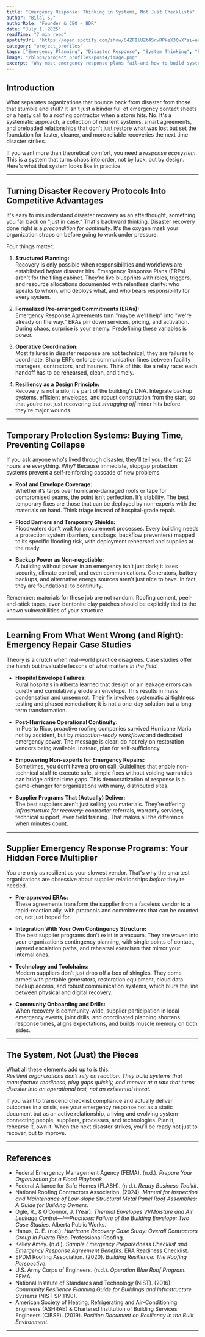 ```yaml
---
title: "Emergency Response: Thinking in Systems, Not Just Checklists"
author: "Bilal S."
authorRole: "Founder & CEO - BDR"
date: "July 1, 2025"
readTime: "7 min read"
spotifyUrl: "https://open.spotify.com/show/64ZFIlUZt4SrvRPkeX36wX?si=ec74a20bcca44ac5"
category: "project_profiles"
tags: ["Emergency Planning", "Disaster Response", "System Thinking", "Roofing Failures", "Building Resilience"]
image: "/blogs/project_profiles/post4/image.png"
excerpt: "Why most emergency response plans fail—and how to build system-level strategies that actually work. Move beyond checklists and into resilient roofing operations."
---
```


## Introduction

What separates organizations that bounce back from disaster from those that stumble and stall? It isn't just a binder full of emergency contact sheets or a hasty call to a roofing contractor when a storm hits. No. It's a systematic approach, a collection of resilient systems, smart agreements, and preloaded relationships that don't just restore what was lost but set the foundation for faster, cleaner, and more reliable recoveries the next time disaster strikes.

If you want more than theoretical comfort, you need a *response ecosystem*. This is a system that turns chaos into order, not by luck, but by design. Here's what that system looks like in practice.

---

## Turning Disaster Recovery Protocols Into Competitive Advantages

It's easy to misunderstand disaster recovery as an afterthought, something you fall back on "just in case." That's backward thinking. Disaster recovery done right is a *precondition for continuity*. It's the oxygen mask your organization straps on before going to work under pressure.

Four things matter:

1. **Structured Planning:**  
   Recovery is only possible when responsibilities and workflows are established *before* disaster hits. Emergency Response Plans (ERPs) aren't for the filing cabinet. They're live blueprints with roles, triggers, and resource allocations documented with relentless clarity: who speaks to whom, who deploys what, and who bears responsibility for every system.

2. **Formalized Pre-arranged Commitments (ERAs):**  
   Emergency Response Agreements turn "maybe we'll help" into "we're already on the way." ERAs pin down services, pricing, and activation. During chaos, surprise is your enemy. Predefining these variables is power.

3. **Operative Coordination:**  
   Most failures in disaster response are not technical; they are failures to coordinate. Sharp ERPs enforce communication lines between facility managers, contractors, and insurers. Think of this like a relay race: each handoff has to be rehearsed, clean, and timely.

4. **Resiliency as a Design Principle:**  
   Recovery is not a silo; it's part of the building's DNA. Integrate backup systems, efficient envelopes, and robust construction from the start, so that you’re not just recovering but *shrugging off* minor hits before they're major wounds.

---

## Temporary Protection Systems: Buying Time, Preventing Collapse

If you ask anyone who's lived through disaster, they'll tell you: the first 24 hours are everything. Why? Because immediate, stopgap protection systems prevent a self-reinforcing cascade of new problems.

- **Roof and Envelope Coverage:**  
  Whether it’s tarps over hurricane-damaged roofs or tape for compromised seams, the point isn’t perfection. It’s stability. The best temporary fixes are those that can be deployed by non-experts with the materials on hand. Think triage instead of hospital-grade repair.

- **Flood Barriers and Temporary Shields:**  
  Floodwaters don’t wait for procurement processes. Every building needs a protection system (barriers, sandbags, backflow preventers) mapped to its specific flooding risk, with deployment rehearsed and supplies at the ready.

- **Backup Power as Non-negotiable:**  
  A building without power in an emergency isn't just dark; it loses security, climate control, and even communications. Generators, battery backups, and alternative energy sources aren't just nice to have. In fact, they are foundational to continuity.

Remember: materials for these job are not random. Roofing cement, peel-and-stick tapes, even bentonite clay patches should be explicitly tied to the known vulnerabilities of your structure.

---

## Learning From What Went Wrong (and Right): Emergency Repair Case Studies

Theory is a crutch when real-world practice disagrees. Case studies offer the harsh but invaluable lessons of what matters *in the field*:

- **Hospital Envelope Failures:**  
  Rural hospitals in Alberta learned that design or air leakage errors can quietly and cumulatively erode an envelope. This results in mass condensation and unseen rot. Their fix involves systematic airtightness testing and phased remediation; it is not a one-day solution but a long-term transformation.

- **Post-Hurricane Operational Continuity:**  
  In Puerto Rico, proactive roofing companies survived Hurricane Maria not by accident, but by *relocation-ready workflows* and dedicated emergency power. The message is clear: do not rely on restoration vendors being available. Instead, plan for self-sufficiency.

- **Empowering Non-experts for Emergency Repairs:**  
  Sometimes, you don’t have a pro on call. Guidelines that enable non-technical staff to execute safe, simple fixes without voiding warranties can bridge critical time gaps. This democratization of response is a game-changer for organizations with many, distributed sites.

- **Supplier Programs That (Actually) Deliver:**  
  The best suppliers aren't just selling you materials. They’re offering *infrastructure for recovery*: contractor referrals, warranty services, technical support, even field training. That makes all the difference when minutes count.

---

## Supplier Emergency Response Programs: Your Hidden Force Multiplier

You are only as resilient as your slowest vendor. That's why the smartest organizations are obsessive about supplier relationships *before* they’re needed.

- **Pre-approved ERAs:**  
  These agreements transform the supplier from a faceless vendor to a rapid-reaction ally, with protocols and commitments that can be counted on, not just hoped for.

- **Integration With Your Own Contingency Structure:**  
  The best supplier programs don’t exist in a vacuum. They are woven into your organization’s contingency planning, with single points of contact, layered escalation paths, and rehearsal exercises that mirror your internal ones.

- **Technology and Toolchains:**  
  Modern suppliers don’t just drop off a box of shingles. They come armed with portable generators, restoration equipment, cloud data backup access, and robust communication systems, which blurs the line between physical and digital recovery.

- **Community Onboarding and Drills:**  
  When recovery is community-wide, supplier participation in local emergency events, joint drills, and coordinated planning shortens response times, aligns expectations, and builds muscle memory on both sides.

---

## The System, Not (Just) the Pieces

What all these elements add up to is this:  
*Resilient organizations don’t rely on reaction. They build systems that manufacture readiness, plug gaps quickly, and recover at a rate that turns disaster into an operational test, not an existential threat.*

If you want to transcend checklist compliance and actually deliver outcomes in a crisis, see your emergency response not as a static document but as an active relationship, a living and evolving system connecting people, suppliers, processes, and technologies. Plan it, rehearse it, own it. When the next disaster strikes, you’ll be ready not just to recover, but to improve.

---



## References

- Federal Emergency Management Agency (FEMA). (n.d.). *Prepare Your Organization for a Flood Playbook*.
- Federal Alliance for Safe Homes (FLASH). (n.d.). *Ready Business Toolkit*.
- National Roofing Contractors Association. (2024). *Manual for Inspection and Maintenance of Low-slope Structural Metal Panel Roof Assemblies: A Guide for Building Owners*.
- Ogle, R., & O’Connor, J. (Year). *Thermal Envelopes VI/Moisture and Air Leakage Control—I—Practices: Failure of the Building Envelope: Two Case Studies*. Alberta Public Works.
- Hanus, C. E. (n.d.). *Hurricane Recovery Case Study: Overall Contractors Group in Puerto Rico*. Professional Roofing.
- Kelley Amey. (n.d.). *Sample Emergency Preparedness Checklist and Emergency Response Agreement Benefits*. ERA Readiness Checklist.
- EPDM Roofing Association. (2020). *Building Resilience: The Roofing Perspective*.
- U.S. Army Corps of Engineers. (n.d.). *Operation Blue Roof Program*. FEMA.
- National Institute of Standards and Technology (NIST). (2016). *Community Resilience Planning Guide for Buildings and Infrastructure Systems* (NIST SP 1190).
- American Society of Heating, Refrigerating and Air-Conditioning Engineers (ASHRAE) & Chartered Institution of Building Services Engineers (CIBSE). (2019). *Position Document on Resiliency in the Built Environment*.

---